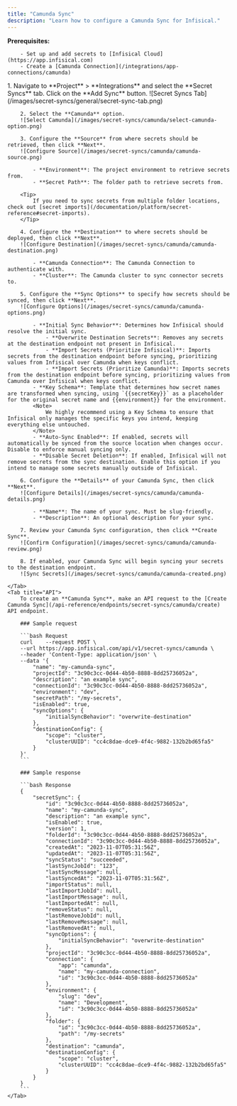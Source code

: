 ```yaml
---
title: "Camunda Sync"
description: "Learn how to configure a Camunda Sync for Infisical."
---
```


**Prerequisites:**

        - Set up and add secrets to [Infisical Cloud](https://app.infisical.com)
        - Create a [Camunda Connection](/integrations/app-connections/camunda)

<Tabs>
    <Tab title="Infisical UI">
        1. Navigate to **Project** > **Integrations** and select the **Secret Syncs** tab. Click on the **Add Sync** button.
        ![Secret Syncs Tab](/images/secret-syncs/general/secret-sync-tab.png)

        2. Select the **Camunda** option.
        ![Select Camunda](/images/secret-syncs/camunda/select-camunda-option.png)

        3. Configure the **Source** from where secrets should be retrieved, then click **Next**.
        ![Configure Source](/images/secret-syncs/camunda/camunda-source.png)

            - **Environment**: The project environment to retrieve secrets from.
            - **Secret Path**: The folder path to retrieve secrets from.

        <Tip>
            If you need to sync secrets from multiple folder locations, check out [secret imports](/documentation/platform/secret-reference#secret-imports).
        </Tip>

        4. Configure the **Destination** to where secrets should be deployed, then click **Next**.
        ![Configure Destination](/images/secret-syncs/camunda/camunda-destination.png)

            - **Camunda Connection**: The Camunda Connection to authenticate with.
            - **Cluster**: The Camunda cluster to sync connector secrets to.

        5. Configure the **Sync Options** to specify how secrets should be synced, then click **Next**.
        ![Configure Options](/images/secret-syncs/camunda/camunda-options.png)

            - **Initial Sync Behavior**: Determines how Infisical should resolve the initial sync.
                - **Overwrite Destination Secrets**: Removes any secrets at the destination endpoint not present in Infisical.
                - **Import Secrets (Prioritize Infisical)**: Imports secrets from the destination endpoint before syncing, prioritizing values from Infisical over Camunda when keys conflict.
                - **Import Secrets (Prioritize Camunda)**: Imports secrets from the destination endpoint before syncing, prioritizing values from Camunda over Infisical when keys conflict.
            - **Key Schema**: Template that determines how secret names are transformed when syncing, using `{{secretKey}}` as a placeholder for the original secret name and {{environment}} for the environment.
            <Note>
                We highly recommend using a Key Schema to ensure that Infisical only manages the specific keys you intend, keeping everything else untouched.
            </Note>
            - **Auto-Sync Enabled**: If enabled, secrets will automatically be synced from the source location when changes occur. Disable to enforce manual syncing only.
            - **Disable Secret Deletion**: If enabled, Infisical will not remove secrets from the sync destination. Enable this option if you intend to manage some secrets manually outside of Infisical.

        6. Configure the **Details** of your Camunda Sync, then click **Next**.
        ![Configure Details](/images/secret-syncs/camunda/camunda-details.png)

            - **Name**: The name of your sync. Must be slug-friendly.
            - **Description**: An optional description for your sync.

        7. Review your Camunda Sync configuration, then click **Create Sync**.
        ![Confirm Configuration](/images/secret-syncs/camunda/camunda-review.png)

        8. If enabled, your Camunda Sync will begin syncing your secrets to the destination endpoint.
        ![Sync Secrets](/images/secret-syncs/camunda/camunda-created.png)

    </Tab>
    <Tab title="API">
        To create an **Camunda Sync**, make an API request to the [Create Camunda Sync](/api-reference/endpoints/secret-syncs/camunda/create) API endpoint.

        ### Sample request

        ```bash Request
        curl    --request POST \
        --url https://app.infisical.com/api/v1/secret-syncs/camunda \
        --header 'Content-Type: application/json' \
        --data '{
            "name": "my-camunda-sync",
            "projectId": "3c90c3cc-0d44-4b50-8888-8dd25736052a",
            "description": "an example sync",
            "connectionId": "3c90c3cc-0d44-4b50-8888-8dd25736052a",
            "environment": "dev",
            "secretPath": "/my-secrets",
            "isEnabled": true,
            "syncOptions": {
                "initialSyncBehavior": "overwrite-destination"
            },
            "destinationConfig": {
                "scope": "cluster",
                "clusterUUID": "cc4c8dae-dce9-4f4c-9882-132b2bd65fa5"
            }
        }'
        ```

        ### Sample response

        ```bash Response
        {
            "secretSync": {
                "id": "3c90c3cc-0d44-4b50-8888-8dd25736052a",
                "name": "my-camunda-sync",
                "description": "an example sync",
                "isEnabled": true,
                "version": 1,
                "folderId": "3c90c3cc-0d44-4b50-8888-8dd25736052a",
                "connectionId": "3c90c3cc-0d44-4b50-8888-8dd25736052a",
                "createdAt": "2023-11-07T05:31:56Z",
                "updatedAt": "2023-11-07T05:31:56Z",
                "syncStatus": "succeeded",
                "lastSyncJobId": "123",
                "lastSyncMessage": null,
                "lastSyncedAt": "2023-11-07T05:31:56Z",
                "importStatus": null,
                "lastImportJobId": null,
                "lastImportMessage": null,
                "lastImportedAt": null,
                "removeStatus": null,
                "lastRemoveJobId": null,
                "lastRemoveMessage": null,
                "lastRemovedAt": null,
                "syncOptions": {
                    "initialSyncBehavior": "overwrite-destination"
                },
                "projectId": "3c90c3cc-0d44-4b50-8888-8dd25736052a",
                "connection": {
                    "app": "camunda",
                    "name": "my-camunda-connection",
                    "id": "3c90c3cc-0d44-4b50-8888-8dd25736052a"
                },
                "environment": {
                    "slug": "dev",
                    "name": "Development",
                    "id": "3c90c3cc-0d44-4b50-8888-8dd25736052a"
                },
                "folder": {
                    "id": "3c90c3cc-0d44-4b50-8888-8dd25736052a",
                    "path": "/my-secrets"
                },
                "destination": "camunda",
                "destinationConfig": {
                    "scope": "cluster",
                    "clusterUUID": "cc4c8dae-dce9-4f4c-9882-132b2bd65fa5"
                }
            }
        }
        ```
    </Tab>

</Tabs>
